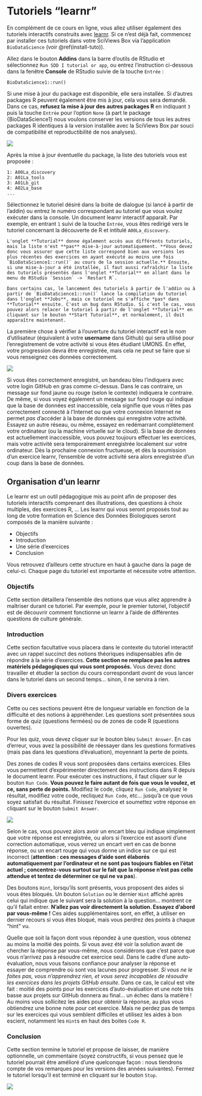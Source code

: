 # Tutoriels "learnr" {#learnr}

En complément de ce cours en ligne, vous allez utiliser également des tutoriels interactifs construits avec [learnr](https://rstudio.github.io/learnr/). Si ce n'est déjà fait, commencez par installer ces tutoriels dans votre SciViews Box via l'application `BioDataScience` (voir \@ref(install-tuto)).

Allez dans le bouton **Addins** dans la barre d'outils de RStudio et sélectionnez `Run SDD I tutorial or app`, ou entrez l'instruction ci-dessous dans la fenêtre **Console** de RStudio suivie de la touche `Entrée` :

    BioDataScience1::run()

Si une mise à jour du package est disponible, elle sera installée. Si d'autres packages R peuvent également être mis à jour, cela vous sera demandé. Dans ce cas, **refusez la mise à jour des autres packages R** en indiquant `3` puis la touche `Entrée` pour l'option `None` (à part le package {BioDataScience1} nous voulons conserver les versions de tous les autres packages R identiques à la version installée avec la SciViews Box par souci de compatibilité et reproductibilité de nos analyses).

![](images/annexe_a3/BioDataScience1%20update.png)

Après la mise à jour éventuelle du package, la liste des tutoriels vous est proposée :

    1: A00La_discovery
    2: A01La_tools
    3: A01Lb_git
    4: A02La_base
    ...

Sélectionnez le tutoriel désiré dans la boite de dialogue (si lancé à partir de l'addin) ou entrez le numéro correspondant au tutoriel que vous voulez exécuter dans la console. Un document learnr interactif apparaît. Par exemple, en entrant `1` suivi de la touche `Entrée`, vous êtes redirigé vers le tutoriel concernant la découverte de R et intitulé `A00La_discovery`.

```block
L'onglet **Tutorial** donne également accès aux différents tutoriels, mais la liste n'est **pas** mise-à-jour automatiquement. **Vous devez donc vous assurer que cette liste correspond bien aux versions les plus récentes des exercices en ayant exécuté au moins une fois `BioDataScience1::run()` au cours de la session actuelle.** Ensuite, si une mise-à-jour a été installée, il faut aussi rafraîchir la liste des tutoriels présentés dans l'onglet **Tutorial** en allant dans le menu de RStudio `Session` -> `Restart R`.

Dans certains cas, le lancement des tutoriels à partir de l'addin ou à partir de `BioDataScience1::run()` lance la compilation du tutoriel dans l'onglet **Jobs**, mais ce tutoriel ne s'affiche *pas* dans **Tutorial** ensuite. C'est un bug dans RStudio. Si c'est le cas, vous pouvez alors relacer le tutoriel à partir de l'onglet **Tutorial** en cliquant sur le bouton **Start Tutorial**, et normalement, il doit apparaître maintenant.
```

La première chose à vérifier à l'ouverture du tutoriel interactif est le nom d'utilisateur (équivalent à votre **username** dans Github) qui sera utilisé pour l'enregistrement de votre activité si vous êtes étudiant UMONS. En effet, votre progression devra être enregistrée, mais cela ne peut se faire que si vous renseignez ces données correctement.

![](images/annexe_a3/learnr2b.png)

Si vous êtes correctement enregistré, un bandeau bleu l'indiquera avec votre login GitHub en gras comme ci-dessus. Dans le cas contraire, un message sur fond jaune ou rouge (selon le contexte) indiquera le contraire. De même, si vous voyez également un message sur fond rouge qui indique que la base de données est inaccessible, cela signifie que vous n'êtes pas correctement connecté à l'Internet ou que votre connexion Internet ne permet *pas* d'accéder à la base de données qui enregistre votre activité. Essayez un autre réseau, ou même, essayez en redémarrant complètement votre ordinateur (ou la machine virtuelle sur le cloud). Si la base de données est actuellement inaccessible, vous pouvez toujours effectuer les exercices, mais votre activité sera temporairement enregistrée localement sur votre ordinateur. Dès la prochaine connexion fructueuse, et dès la soumission d'un exercice learnr, l'ensemble de votre activité sera alors enregistrée d'un coup dans la base de données.

## Organisation d'un learnr

Le learnr est un outil pédagogique mis au point afin de proposer des tutoriels interactifs comprenant des illustrations, des questions à choix multiples, des exercices R, ... Les learnr qui vous seront proposés tout au long de votre formation en Science des Données Biologiques seront composés de la manière suivante :

-   Objectifs
-   Introduction
-   Une série d'exercices
-   Conclusion

Vous retrouvez d'ailleurs cette structure en haut à gauche dans la page de celui-ci. Chaque page du tutoriel est importante et nécessite votre attention.

### Objectifs

Cette section détaillera l'ensemble des notions que vous allez apprendre à maîtriser durant ce tutoriel. Par exemple, pour le premier tutoriel, l'objectif est de découvrir comment fonctionne un learnr à l'aide de différentes questions de culture générale.

### Introduction

Cette section facultative vous placera dans le contexte du tutoriel interactif avec un rappel succinct des notions théoriques indispensables afin de répondre à la série d'exercices. **Cette section ne remplace pas les autres matériels pédagogiques qui vous sont proposés.** Vous devez donc travailler et étudier la section du cours correspondant *avant* de vous lancer dans le tutoriel dans un second temps... sinon, il ne servira à rien.

### Divers exercices

Cette ou ces sections peuvent être de longueur variable en fonction de la difficulté et des notions à appréhender. Les questions sont présentées sous forme de quiz (questions fermées) ou de zones de code R (questions ouvertes).

Pour les quiz, vous devez cliquer sur le bouton bleu `Submit Answer`. En cas d'erreur, vous avez la possibilité de réessayer dans les questions formatives (mais pas dans les questions d'évaluation), moyennant la perte de points.

Des zones de codes R vous sont proposées dans certains exercices. Elles vous permettent d'expérimenter directement des instructions dans R depuis le document learnr. Pour exécuter ces instructions, il faut cliquer sur le bouton `Run Code`. **Vous pouvez le faire autant de fois que vous le voulez, et ce, sans perte de points.** Modifiez le code, cliquez `Run Code`, analysez le résultat, modifiez votre code, recliquez `Run Code`, etc... jusqu'à ce que vous soyez satisfait du résultat. Finissez l'exercice et soumettez votre réponse en cliquant sur le bouton `Submit Answer`.

![](images/annexe_a3/learnr2.gif)

Selon le cas, vous pouvez alors avoir un encart bleu qui indique simplement que votre réponse est enregistrée, ou alors si l'exercice est assorti d'une correction automatique, vous verrez un encart vert en cas de bonne réponse, ou un encart rouge qui vous donne un indice sur ce qui est incorrect (**attention : ces messages d'aide sont élaborés automatiquement par l'ordinateur et ne sont pas toujours fiables en l'état actuel ; concentrez-vous surtout sur le fait que la réponse n'est pas celle attendue et tentez de déterminer ce qui ne va pas**).

Des boutons `Hint`, lorsqu'ils sont présents, vous proposent des aides si vous êtes bloqués. Un bouton `Solution` ou le dernier `Hint` affiché après celui qui indique que le suivant sera la solution à la question... montrent ce qu'il fallait entrer. **N'allez pas voir directement la solution. Essayez d'abord par vous-même !** Ces aides supplémentaires sont, en effet, à utiliser en dernier recours si vous êtes bloqué, mais vous perdrez des points à chaque "hint" vu.

Quelle que soit la façon dont vous répondez à une question, vous obtenez au moins la moitié des points. Si vous avez été voir la solution avant de chercher la réponse par vous-même, nous considérons que c'est parce que vous n'arrivez pas à résoudre cet exercice seul. Dans le cadre d'une auto-évaluation, nous vous faisons confiance pour analyser la réponse et essayer de comprendre où sont vos lacunes pour progresser. *Si vous ne le faites pas, vous n'apprendrez rien, et vous serez incapables de résoudre les exercices dans les projets GitHub ensuite.* Dans ce cas, le calcul est vite fait : moitié des points pour les exercices d'auto-évaluation et une note très basse aux projets sur GitHub donnera au final... un échec dans la matière ! Au moins vous sollicitez les aides pour obtenir la réponse, au plus vous obtiendrez une bonne note pour cet exercice. Mais ne perdez pas de temps sur les exercices qui vous semblent difficiles et utilisez les aides à bon escient, notamment les `Hint`s en haut des boites `Code R`.

### Conclusion

Cette section termine le tutoriel et propose de laisser, de manière optionnelle, un commentaire (soyez constructifs, si vous pensez que le tutoriel pourrait être amélioré d'une quelconque façon : nous tiendrons compte de vos remarques pour les versions des années suivantes). Fermez le tutoriel lorsqu'il est terminé en cliquant sur le bouton `Stop`.

![](images/annexe_a3/learnr8b.png)
